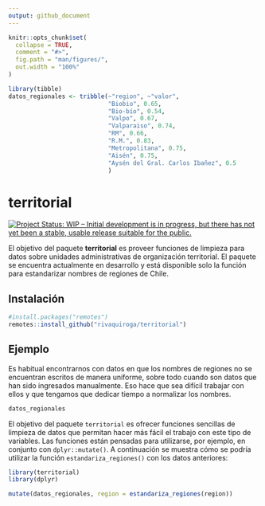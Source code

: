 ```yaml
---
output: github_document
---
```


<!-- README.md is generated from README.Rmd. Please edit that file -->

```r
knitr::opts_chunk$set(
  collapse = TRUE,
  comment = "#>",
  fig.path = "man/figures/",
  out.width = "100%"
)

library(tibble)
datos_regionales <- tribble(~"region", ~"valor",
                            "Biobio", 0.65,
                            "Bio-bío", 0.54,
                            "Valpo", 0.67,
                            "Valparaiso", 0.74,
                            "RM", 0.66,
                            "R.M.", 0.83,
                            "Metropolitana", 0.75,
                            "Aisén", 0.75,
                            "Aysén del Gral. Carlos Ibañez", 0.5
                            )
```

# territorial

<!-- badges: start -->
[![Project Status: WIP – Initial development is in progress, but there has not yet been a stable, usable release suitable for the public.](https://www.repostatus.org/badges/latest/wip.svg)](https://www.repostatus.org/#wip)

<!-- badges: end -->

El objetivo del paquete **territorial** es proveer funciones de limpieza para datos sobre unidades administrativas de organización territorial. El paquete se encuentra actualmente en desarrollo y está disponible solo la función para estandarizar nombres de regiones de Chile. 

## Instalación

``` r
#install.packages("remotes")
remotes::install_github("rivaquiroga/territorial")
```

## Ejemplo

Es habitual encontrarnos con datos en que los nombres de regiones no se encuentran escritos de manera uniforme, sobre todo cuando son datos que han sido ingresados manualmente. Eso hace que sea difícil trabajar con ellos y que tengamos que dedicar tiempo a normalizar los nombres.

```r

datos_regionales
```

El objetivo del paquete `territorial` es ofrecer funciones sencillas de limpieza de datos que permitan hacer más fácil el trabajo con este tipo de variables. 
Las funciones están pensadas para utilizarse, por ejemplo, en conjunto con `dplyr::mutate()`. A continuación se muestra cómo se podría utilizar la función `estandariza_regiones()` con los datos anteriores:

```r

library(territorial)
library(dplyr)

mutate(datos_regionales, region = estandariza_regiones(region))

```
